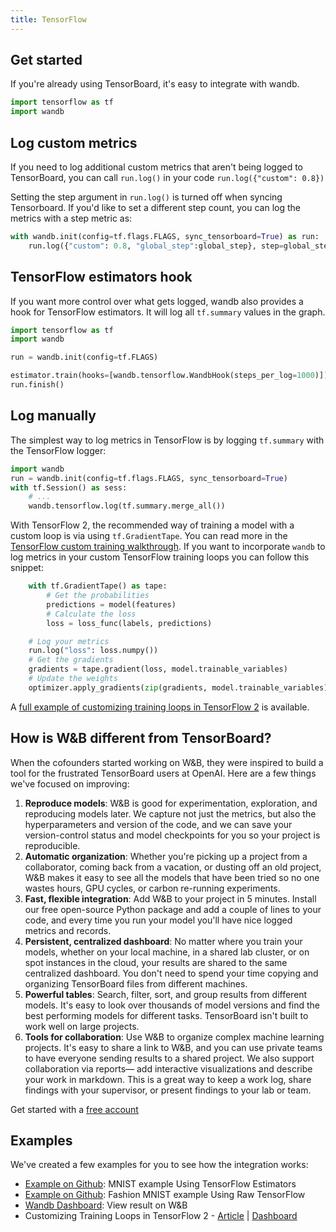 ```yaml
---
title: TensorFlow
---
```


<Card title="Try in Colab" href="https://colab.research.google.com/drive/1JCpAbjkCFhYMT7LCQ399y35TS3jlMpvM" icon="python"/>

## Get started

If you're already using TensorBoard, it's easy to integrate with wandb.

```python
import tensorflow as tf
import wandb
```

## Log custom metrics

If you need to log additional custom metrics that aren't being logged to TensorBoard, you can call `run.log()` in your code `run.log({"custom": 0.8}) `

Setting the step argument in `run.log()` is turned off when syncing Tensorboard. If you'd like to set a different step count, you can log the metrics with a step metric as:

``` python
with wandb.init(config=tf.flags.FLAGS, sync_tensorboard=True) as run:
    run.log({"custom": 0.8, "global_step":global_step}, step=global_step)
```

## TensorFlow estimators hook

If you want more control over what gets logged, wandb also provides a hook for TensorFlow estimators. It will log all `tf.summary` values in the graph.

```python
import tensorflow as tf
import wandb

run = wandb.init(config=tf.FLAGS)

estimator.train(hooks=[wandb.tensorflow.WandbHook(steps_per_log=1000)])
run.finish()
```

## Log manually

The simplest way to log metrics in TensorFlow is by logging `tf.summary` with the TensorFlow logger:

```python
import wandb
run = wandb.init(config=tf.flags.FLAGS, sync_tensorboard=True)
with tf.Session() as sess:
    # ...
    wandb.tensorflow.log(tf.summary.merge_all())
```

With TensorFlow 2, the recommended way of training a model with a custom loop is via using `tf.GradientTape`. You can read more in the [TensorFlow custom training walkthrough](https://www.tensorflow.org/tutorials/customization/custom_training_walkthrough). If you want to incorporate `wandb` to log metrics in your custom TensorFlow training loops you can follow this snippet:

```python
    with tf.GradientTape() as tape:
        # Get the probabilities
        predictions = model(features)
        # Calculate the loss
        loss = loss_func(labels, predictions)

    # Log your metrics
    run.log("loss": loss.numpy())
    # Get the gradients
    gradients = tape.gradient(loss, model.trainable_variables)
    # Update the weights
    optimizer.apply_gradients(zip(gradients, model.trainable_variables))
```

A [full example of customizing training loops in TensorFlow 2](https://www.wandb.com/articles/wandb-customizing-training-loops-in-tensorflow-2) is available.

## How is W&B different from TensorBoard?

When the cofounders started working on W&B, they were inspired to build a tool for the frustrated TensorBoard users at OpenAI. Here are a few things we've focused on improving:

1. **Reproduce models**: W&B is good for experimentation, exploration, and reproducing models later. We capture not just the metrics, but also the hyperparameters and version of the code, and we can save your version-control status and model checkpoints for you so your project is reproducible.
2. **Automatic organization**: Whether you're picking up a project from a collaborator, coming back from a vacation, or dusting off an old project, W&B makes it easy to see all the models that have been tried so no one wastes hours, GPU cycles, or carbon re-running experiments.
3. **Fast, flexible integration**: Add W&B to your project in 5 minutes. Install our free open-source Python package and add a couple of lines to your code, and every time you run your model you'll have nice logged metrics and records.
4. **Persistent, centralized dashboard**: No matter where you train your models, whether on your local machine, in a shared lab cluster, or on spot instances in the cloud, your results are shared to the same centralized dashboard. You don't need to spend your time copying and organizing TensorBoard files from different machines.
5. **Powerful tables**: Search, filter, sort, and group results from different models. It's easy to look over thousands of model versions and find the best performing models for different tasks. TensorBoard isn't built to work well on large projects.
6. **Tools for collaboration**: Use W&B to organize complex machine learning projects. It's easy to share a link to W&B, and you can use private teams to have everyone sending results to a shared project. We also support collaboration via reports— add interactive visualizations and describe your work in markdown. This is a great way to keep a work log, share findings with your supervisor, or present findings to your lab or team.

Get started with a [free account](https://wandb.ai)

## Examples

We've created a few examples for you to see how the integration works:

* [Example on Github](https://github.com/wandb/examples/blob/master/examples/tensorflow/tf-estimator-mnist/mnist.py): MNIST example Using TensorFlow Estimators
* [Example on Github](https://github.com/wandb/examples/blob/master/examples/tensorflow/tf-cnn-fashion/train.py): Fashion MNIST example Using Raw TensorFlow
* [Wandb Dashboard](https://app.wandb.ai/l2k2/examples-tf-estimator-mnist/runs/p0ifowcb): View result on W&B
* Customizing Training Loops in TensorFlow 2 - [Article](https://www.wandb.com/articles/wandb-customizing-training-loops-in-tensorflow-2) | [Dashboard](https://app.wandb.ai/sayakpaul/custom_training_loops_tf)